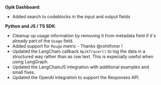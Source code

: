 **Opik Dashboard:**

- Added search to codeblocks in the input and output fields

**Python and JS / TS SDK**:

- Cleanup up usage information by removing it from metadata field if it's already
  part of the `Usage` field.
- Added support for `Rouge` metric - Thanks @rohithmsr !
- Updated the LangChain callback `OpikTracer()` to log the data in a structured
  way rather than as raw text. This is expecially useful when using LangGraph.
- Updated the LangChainJS integration with additional examples and small fixes.
- Updated the OpenAI integration to support the Responses API.
